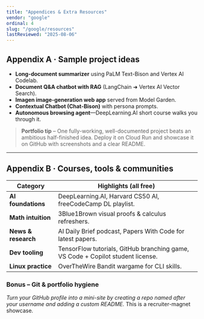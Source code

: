 ```yaml
---
title: "Appendices & Extra Resources"
vendor: "google"
ordinal: 4
slug: "/google/resources"
lastReviewed: "2025-08-06"
---
```


## Appendix A · Sample project ideas

* **Long-document summarizer** using PaLM Text-Bison and Vertex AI Codelab.  
* **Document Q&A chatbot with RAG** (LangChain ➜ Vertex AI Vector Search).  
* **Imagen image-generation web app** served from Model Garden.  
* **Contextual Chatbot (Chat-Bison)** with persona prompts.  
* **Autonomous browsing agent**—DeepLearning.AI short course walks you through it.

> **Portfolio tip** – One fully-working, well-documented project beats an ambitious half-finished idea. Deploy it on Cloud Run and showcase it on GitHub with screenshots and a clear README.

---

## Appendix B · Courses, tools & communities

<table>
  <thead>
    <tr>
      <th>Category</th>
      <th>Highlights (all free)</th>
    </tr>
  </thead>
  <tbody>
    <tr>
      <td><strong>AI foundations</strong></td>
      <td>DeepLearning.AI, Harvard CS50 AI, freeCodeCamp DL playlist.</td>
    </tr>
    <tr>
      <td><strong>Math intuition</strong></td>
      <td>3Blue1Brown visual proofs & calculus refreshers.</td>
    </tr>
    <tr>
      <td><strong>News & research</strong></td>
      <td>AI Daily Brief podcast, Papers With Code for latest papers.</td>
    </tr>
    <tr>
      <td><strong>Dev tooling</strong></td>
      <td>TensorFlow tutorials, GitHub branching game, VS Code + Copilot student license.</td>
    </tr>
    <tr>
      <td><strong>Linux practice</strong></td>
      <td>OverTheWire Bandit wargame for CLI skills.</td>
    </tr>
  </tbody>
</table>

### Bonus – Git & portfolio hygiene

*Turn your GitHub profile into a mini-site by creating a repo named after your username and adding a custom README.* This is a recruiter-magnet showcase.

